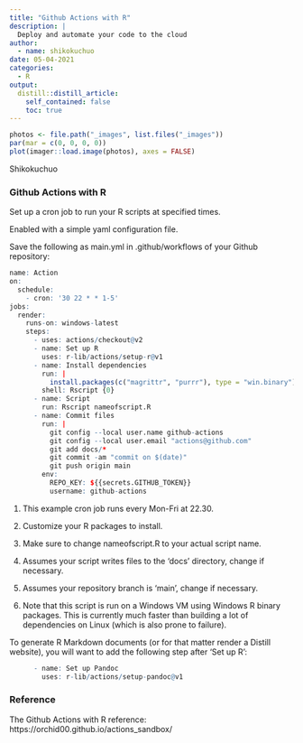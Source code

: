 ```yaml
---
title: "Github Actions with R"
description: |
  Deploy and automate your code to the cloud
author:
  - name: shikokuchuo
date: 05-04-2021
categories:
  - R
output:
  distill::distill_article:
    self_contained: false
    toc: true
---
```


```r

photos <- file.path("_images", list.files("_images"))
par(mar = c(0, 0, 0, 0))
plot(imager::load.image(photos), axes = FALSE)

```
<aside>Shikokuchuo</aside>

### Github Actions with R

Set up a cron job to run your R scripts at specified times.

Enabled with a simple yaml configuration file.

Save the following as main.yml in .github/workflows of your Github repository:

```r
name: Action
on:
  schedule:
    - cron: '30 22 * * 1-5'
jobs:
  render:
    runs-on: windows-latest
    steps:
      - uses: actions/checkout@v2
      - name: Set up R
        uses: r-lib/actions/setup-r@v1
      - name: Install dependencies
        run: |
          install.packages(c("magrittr", "purrr"), type = "win.binary")
        shell: Rscript {0}
      - name: Script
        run: Rscript nameofscript.R
      - name: Commit files
        run: |
          git config --local user.name github-actions
          git config --local user.email "actions@github.com"
          git add docs/*
          git commit -am "commit on $(date)"
          git push origin main
        env:
          REPO_KEY: ${{secrets.GITHUB_TOKEN}}
          username: github-actions
```
<aside>
1. This example cron job runs every Mon-Fri at 22.30.

2. Customize your R packages to install.

3. Make sure to change nameofscript.R to your actual script name.

4. Assumes your script writes files to the 'docs' directory, change if necessary.

5. Assumes your repository branch is 'main', change if necessary.

6. Note that this script is run on a Windows VM using Windows R binary packages. This is currently much faster than building a lot of dependencies on Linux (which is also prone to failure).
</aside>

To generate R Markdown documents (or for that matter render a Distill website), you will want to add the following step after 'Set up R':

```r
      - name: Set up Pandoc
        uses: r-lib/actions/setup-pandoc@v1
```

### Reference

The Github Actions with R reference: <br />
https://orchid00.github.io/actions_sandbox/
